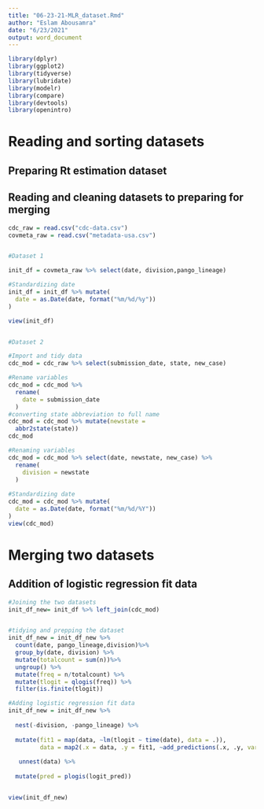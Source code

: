```yaml
---
title: "06-23-21-MLR_dataset.Rmd"
author: "Eslam Abousamra"
date: "6/23/2021"
output: word_document
---
```


```r
library(dplyr)
library(ggplot2)
library(tidyverse)
library(lubridate)
library(modelr)
library(compare)
library(devtools)
library(openintro)
```



# Reading and sorting datasets
## Preparing Rt estimation dataset

## Reading and cleaning datasets to preparing for merging 


```r
cdc_raw = read.csv("cdc-data.csv")
covmeta_raw = read.csv("metadata-usa.csv")


#Dataset 1

init_df = covmeta_raw %>% select(date, division,pango_lineage)

#Standardizing date
init_df = init_df %>% mutate(
  date = as.Date(date, format("%m/%d/%y"))
)

view(init_df)


#Dataset 2

#Import and tidy data
cdc_mod = cdc_raw %>% select(submission_date, state, new_case)

#Rename variables
cdc_mod = cdc_mod %>% 
  rename(
    date = submission_date
  )
#converting state abbreviation to full name
cdc_mod = cdc_mod %>% mutate(newstate =
  abbr2state(state))
cdc_mod

#Renaming variables
cdc_mod = cdc_mod %>% select(date, newstate, new_case) %>%
  rename(
    division = newstate
  )
  
#Standardizing date
cdc_mod = cdc_mod %>% mutate(
  date = as.Date(date, format("%m/%d/%Y"))
)
view(cdc_mod)

```


# Merging two datasets 

## Addition of logistic regression fit data

```r
#Joining the two datasets
init_df_new= init_df %>% left_join(cdc_mod)


#tidying and prepping the dataset
init_df_new = init_df_new %>%
  count(date, pango_lineage,division)%>%
  group_by(date, division) %>%
  mutate(totalcount = sum(n))%>% 
  ungroup() %>% 
  mutate(freq = n/totalcount) %>%
  mutate(tlogit = qlogis(freq)) %>% 
  filter(is.finite(tlogit))

#Adding logistic regression fit data
init_df_new = init_df_new %>%
  
  nest(-division, -pango_lineage) %>% 
  
  mutate(fit1 = map(data, ~lm(tlogit ~ time(date), data = .)), 
         data = map2(.x = data, .y = fit1, ~add_predictions(.x, .y, var = "logit_pred"))) %>%
  
   unnest(data) %>%
  
  mutate(pred = plogis(logit_pred))


view(init_df_new)



```



















